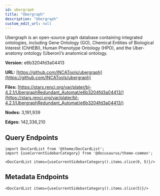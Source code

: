 ```yaml
---
id: ubergraph
title: "Ubergraph"
description: "Ubergraph"
custom_edit_url: null
---
```





Ubergraph is an open-source graph database containing integrated ontologies, including Gene Ontology (GO), Chemical Entities of Biological Interest (ChHEBI), Human Phenotype Ontology (HPO), and the Uber-anatomy ontology (Uberon)’s anatomical ontology.

**Version:** e6b3204fd3a04413

**URL:** [https://github.com/INCATools/ubergraph](https://github.com/INCATools/ubergraph)

**Files:** [https://stars.renci.org/var/plater/bl-4.2.1/UbergraphRedundant_Automat/e6b3204fd3a04413/](https://stars.renci.org/var/plater/bl-4.2.1/UbergraphRedundant_Automat/e6b3204fd3a04413/)

**Nodes:** 3,191,939

**Edges:** 142,336,210






## Query Endpoints
```mdx-code-block
import DocCardList from '@theme/DocCardList';
import {useCurrentSidebarCategory} from '@docusaurus/theme-common';

<DocCardList items={useCurrentSidebarCategory().items.slice(0, 5)}/>
```

## Metadata Endpoints    
```mdx-code-block
<DocCardList items={useCurrentSidebarCategory().items.slice(5)}/>
```
      